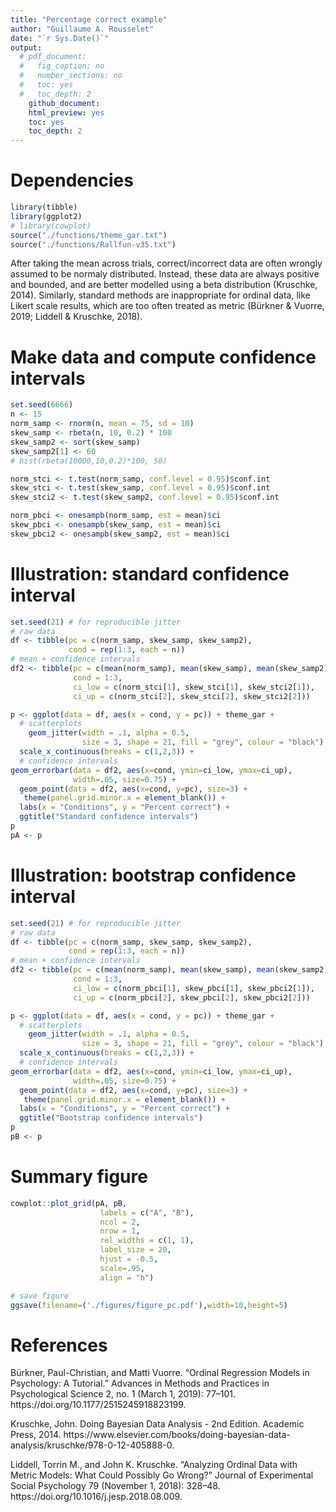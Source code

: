 ```yaml
---
title: "Percentage correct example"
author: "Guillaume A. Rousselet"
date: "`r Sys.Date()`"
output:
  # pdf_document:
  #   fig_caption: no
  #   number_sections: no
  #   toc: yes
  #   toc_depth: 2
    github_document:
    html_preview: yes
    toc: yes
    toc_depth: 2
---
```


# Dependencies
```r
library(tibble)
library(ggplot2)
# library(cowplot)
source("./functions/theme_gar.txt")
source("./functions/Rallfun-v35.txt")
```

After taking the mean across trials, correct/incorrect data are often wrongly assumed to be normaly distributed. Instead, these data are always positive and bounded, and are better modelled using a beta distribution (Kruschke, 2014). Similarly, standard methods are inappropriate for ordinal data, like Likert scale results, which are too often treated as metric (Bürkner & Vuorre, 2019; Liddell & Kruschke, 2018). 

# Make data and compute confidence intervals
```r
set.seed(6666)
n <- 15
norm_samp <- rnorm(n, mean = 75, sd = 10)
skew_samp <- rbeta(n, 10, 0.2) * 100
skew_samp2 <- sort(skew_samp)
skew_samp2[1] <- 60
# hist(rbeta(10000,10,0.2)*100, 50)

norm_stci <- t.test(norm_samp, conf.level = 0.95)$conf.int
skew_stci <- t.test(skew_samp, conf.level = 0.95)$conf.int
skew_stci2 <- t.test(skew_samp2, conf.level = 0.95)$conf.int

norm_pbci <- onesampb(norm_samp, est = mean)$ci
skew_pbci <- onesampb(skew_samp, est = mean)$ci
skew_pbci2 <- onesampb(skew_samp2, est = mean)$ci
```

# Illustration: standard confidence interval
```r
set.seed(21) # for reproducible jitter
# raw data
df <- tibble(pc = c(norm_samp, skew_samp, skew_samp2),
             cond = rep(1:3, each = n))
# mean + confidence intervals
df2 <- tibble(pc = c(mean(norm_samp), mean(skew_samp), mean(skew_samp2)),
              cond = 1:3,
              ci_low = c(norm_stci[1], skew_stci[1], skew_stci2[1]),
              ci_up = c(norm_stci[2], skew_stci[2], skew_stci2[2]))

p <- ggplot(data = df, aes(x = cond, y = pc)) + theme_gar +
  # scatterplots
    geom_jitter(width = .1, alpha = 0.5, 
                size = 3, shape = 21, fill = "grey", colour = "black") +
  scale_x_continuous(breaks = c(1,2,3)) +
  # confidence intervals
geom_errorbar(data = df2, aes(x=cond, ymin=ci_low, ymax=ci_up), 
              width=.05, size=0.75) + 
  geom_point(data = df2, aes(x=cond, y=pc), size=3) +
   theme(panel.grid.minor.x = element_blank()) +
  labs(x = "Conditions", y = "Percent correct") +
  ggtitle("Standard confidence intervals") 
p
pA <- p
```

# Illustration: bootstrap confidence interval
```r
set.seed(21) # for reproducible jitter
# raw data
df <- tibble(pc = c(norm_samp, skew_samp, skew_samp2),
             cond = rep(1:3, each = n))
# mean + confidence intervals
df2 <- tibble(pc = c(mean(norm_samp), mean(skew_samp), mean(skew_samp2)),
              cond = 1:3,
              ci_low = c(norm_pbci[1], skew_pbci[1], skew_pbci2[1]),
              ci_up = c(norm_pbci[2], skew_pbci[2], skew_pbci2[2]))

p <- ggplot(data = df, aes(x = cond, y = pc)) + theme_gar +
  # scatterplots
    geom_jitter(width = .1, alpha = 0.5, 
                size = 3, shape = 21, fill = "grey", colour = "black") +
  scale_x_continuous(breaks = c(1,2,3)) +
  # confidence intervals
geom_errorbar(data = df2, aes(x=cond, ymin=ci_low, ymax=ci_up), 
              width=.05, size=0.75) + 
  geom_point(data = df2, aes(x=cond, y=pc), size=3) +
   theme(panel.grid.minor.x = element_blank()) +
  labs(x = "Conditions", y = "Percent correct") +
  ggtitle("Bootstrap confidence intervals") 
p
pB <- p
```

# Summary figure
```r
cowplot::plot_grid(pA, pB,
                    labels = c("A", "B"),
                    ncol = 2,
                    nrow = 1,
                    rel_widths = c(1, 1), 
                    label_size = 20, 
                    hjust = -0.5, 
                    scale=.95,
                    align = "h")

# save figure
ggsave(filename=('./figures/figure_pc.pdf'),width=10,height=5)
```

# References
Bürkner, Paul-Christian, and Matti Vuorre. “Ordinal Regression Models in Psychology: A Tutorial.” Advances in Methods and Practices in Psychological Science 2, no. 1 (March 1, 2019): 77–101. https://doi.org/10.1177/2515245918823199.

Kruschke, John. Doing Bayesian Data Analysis - 2nd Edition. Academic Press, 2014. https://www.elsevier.com/books/doing-bayesian-data-analysis/kruschke/978-0-12-405888-0.

Liddell, Torrin M., and John K. Kruschke. “Analyzing Ordinal Data with Metric Models: What Could Possibly Go Wrong?” Journal of Experimental Social Psychology 79 (November 1, 2018): 328–48. https://doi.org/10.1016/j.jesp.2018.08.009.
